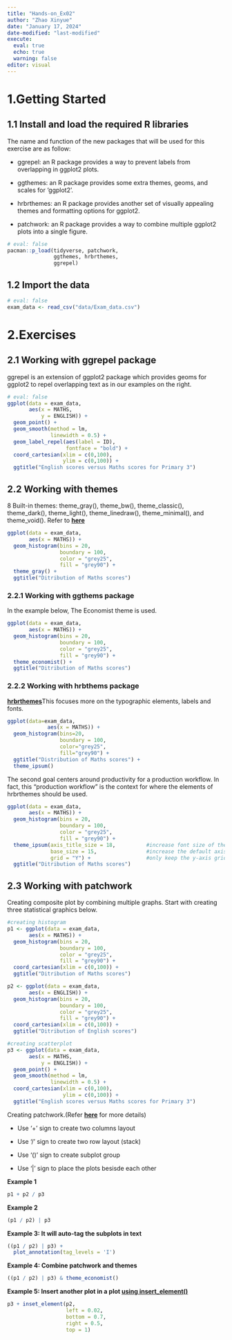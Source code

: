 ```yaml
---
title: "Hands-on_Ex02"
author: "Zhao Xinyue"
date: "January 17, 2024"
date-modified: "last-modified"
execute: 
  eval: true
  echo: true
  warning: false
editor: visual
---
```


# 1.Getting Started

## 1.1 Install and load the required R libraries

The name and function of the new packages that will be used for this exercise are as follow:

-   ggrepel: an R package provides a way to prevent labels from overlapping in ggplot2 plots.

-   ggthemes: an R package provides some extra themes, geoms, and scales for ‘ggplot2’.

-   hrbrthemes: an R package provides another set of visually appealing themes and formatting options for ggplot2.

-   patchwork: an R package provides a way to combine multiple ggplot2 plots into a single figure.

```r
# eval: false
pacman::p_load(tidyverse, patchwork, 
               ggthemes, hrbrthemes,
               ggrepel)
```

## 1.2 Import the data

```r
# eval: false
exam_data <- read_csv("data/Exam_data.csv")
```

# 2.Exercises

## 2.1 Working with ggrepel package

ggrepel is an extension of ggplot2 package which provides geoms for ggplot2 to repel overlapping text as in our examples on the right.

```r
# eval: false
ggplot(data = exam_data,
       aes(x = MATHS,
           y = ENGLISH)) +
  geom_point() +
  geom_smooth(method = lm,
              linewidth = 0.5) +
  geom_label_repel(aes(label = ID),
                   fontface = "bold") +
  coord_cartesian(xlim = c(0,100),
                  ylim = c(0,100)) +
  ggtitle("English scores versus Maths scores for Primary 3")
```

## 2.2 Working with themes

8 Built-in themes: theme_gray(), theme_bw(), theme_classic(), theme_dark(), theme_light(), theme_linedraw(), theme_minimal(), and theme_void(). Refer to [**here**](https://ggplot2.tidyverse.org/reference/#themes)

```r
ggplot(data = exam_data,
       aes(x = MATHS)) +
  geom_histogram(bins = 20,
                 boundary = 100,
                 color = "grey25",
                 fill = "grey90") +
  theme_gray() +
  ggtitle("Ditribution of Maths scores")
```

### 2.2.1 Working with ggthems package

In the example below, The Economist theme is used.

```r
ggplot(data = exam_data,
       aes(x = MATHS)) +
  geom_histogram(bins = 20,
                 boundary = 100,
                 color = "grey25",
                 fill = "grey90") +
  theme_economist() +
  ggtitle("Ditribution of Maths scores")
```

### 2.2.2 Working with hrbthems package

[**hrbrthemes**](https://cinc.rud.is/web/packages/hrbrthemes/)This focuses more on the typographic elements, labels and fonts.

```r
ggplot(data=exam_data, 
             aes(x = MATHS)) +
  geom_histogram(bins=20, 
                 boundary = 100,
                 color="grey25", 
                 fill="grey90") +
  ggtitle("Distribution of Maths scores") +
  theme_ipsum()
```

The second goal centers around productivity for a production workflow. In fact, this “production workflow” is the context for where the elements of hrbrthemes should be used.

```r
ggplot(data = exam_data,
       aes(x = MATHS)) +
  geom_histogram(bins = 20,
                 boundary = 100,
                 color = "grey25",
                 fill = "grey90") +
  theme_ipsum(axis_title_size = 18,          #increase font size of the axis title to 18
              base_size = 15,                #increase the default axis label to 15
              grid = "Y") +                  #only keep the y-axis grid line -> remove the x-axis grid lines
  ggtitle("Ditribution of Maths scores")
```

## 2.3 Working with patchwork

Creating composite plot by combining multiple graphs. Start with creating three statistical graphics below.

```r
#creating histogram
p1 <- ggplot(data = exam_data,
       aes(x = MATHS)) +
  geom_histogram(bins = 20,
                 boundary = 100,
                 color = "grey25",
                 fill = "grey90") +
  coord_cartesian(xlim = c(0,100)) +
  ggtitle("Ditribution of Maths scores")

p2 <- ggplot(data = exam_data,
       aes(x = ENGLISH)) +
  geom_histogram(bins = 20,
                 boundary = 100,
                 color = "grey25",
                 fill = "grey90") +
  coord_cartesian(xlim = c(0,100)) +
  ggtitle("Ditribution of English scores")

#creating scatterplot
p3 <- ggplot(data = exam_data,
       aes(x = MATHS,
           y = ENGLISH)) +
  geom_point() +
  geom_smooth(method = lm,
              linewidth = 0.5) +
  coord_cartesian(xlim = c(0,100),
                  ylim = c(0,100)) +
  ggtitle("English scores versus Maths scores for Primary 3")
```

Creating patchwork.(Refer [**here**](https://patchwork.data-imaginist.com/articles/guides/assembly.html) for more details)

-   Use ‘+’ sign to create two columns layout

-   Use ‘/’ sign to create two row layout (stack)

-   Use ‘()’ sign to create subplot group

-   Use ‘\|’ sign to place the plots besisde each other

**Example 1**

```r
p1 + p2 / p3
```

**Example 2**

```r
(p1 / p2) | p3
```

**Example 3: It will auto-tag the subplots in text**

```r
((p1 / p2) | p3) +
  plot_annotation(tag_levels = 'I')
```

**Example 4: Combine patchwork and themes**

```r
((p1 / p2) | p3) & theme_economist()
```

**Example 5: Insert another plot in a plot [using insert_element()](https://patchwork.data-imaginist.com/reference/inset_element.html)**

```r
p3 + inset_element(p2,
                   left = 0.02,
                   bottom = 0.7,
                   right = 0.5,
                   top = 1)
```
